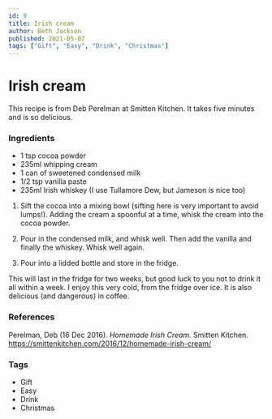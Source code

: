 ```yaml
---
id: 9
title: Irish cream
author: Beth Jackson
published: 2021-05-07
tags: ["Gift", "Easy", "Drink", "Christmas"]
---
```


# Irish cream

This recipe is from Deb Perelman at Smitten Kitchen. It takes five minutes and is so delicious.

### Ingredients

- 1 tsp cocoa powder
- 235ml whipping cream
- 1 can of sweetened condensed milk
- 1/2 tsp vanilla paste
- 235ml Irish whiskey (I use Tullamore Dew, but Jameson is nice too)

1. Sift the cocoa into a mixing bowl (sifting here is very important to avoid lumps!). Adding the cream a spoonful at a time, whisk the cream into the cocoa powder.

2. Pour in the condensed milk, and whisk well. Then add the vanilla and finally the whiskey. Whisk well again.

3. Pour into a lidded bottle and store in the fridge.

This will last in the fridge for two weeks, but good luck to you not to drink it all within a week. I enjoy this very cold, from the fridge over ice. It is also delicious (and dangerous) in coffee.

### References

Perelman, Deb (16 Dec 2016). _Homemade Irish Cream._ Smitten Kitchen. https://smittenkitchen.com/2016/12/homemade-irish-cream/

### Tags

- Gift
- Easy
- Drink
- Christmas

